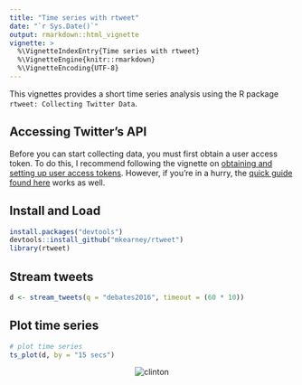 ```yaml
---
title: "Time series with rtweet"
date: "`r Sys.Date()`"
output: rmarkdown::html_vignette
vignette: >
  %\VignetteIndexEntry{Time series with rtweet}
  %\VignetteEngine{knitr::rmarkdown}
  %\VignetteEncoding{UTF-8}
---
```


This vignettes provides a short time series analysis using the R package `rtweet: Collecting Twitter Data`.

## Accessing Twitter's API

Before you can start collecting data, you must first obtain a user access token.
To do this, I recommend following the vignette on [obtaining and setting up user access tokens](https://github.com/mkearney/rtweet/blob/master/vignettes/tokens.Rmd).
However, if you're in a hurry, the [quick guide found here](https://github.com/mkearney/rtweet/blob/master/README.md) works as well.

## Install and Load

```r
install.packages("devtools")
devtools::install_github("mkearney/rtweet")
library(rtweet)
```

## Stream tweets

```r
d <- stream_tweets(q = "debates2016", timeout = (60 * 10))
```

## Plot time series

```r
# plot time series
ts_plot(d, by = "15 secs")
```

<p align="center">
<img src="files/ts_plot.png" alt="clinton">
</p>